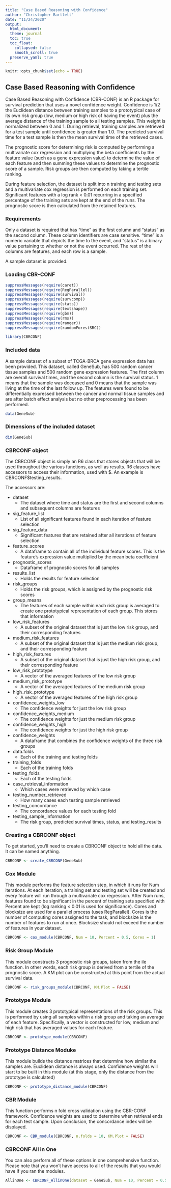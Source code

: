 ```yaml
---
title: "Case Based Reasoning with Confidence"
author: "Christopher Bartlett"
date: "11/24/2020"
output: 
  html_document:
  theme: journal
  toc: true
  toc_float:
    collapsed: false
    smooth_scroll: true
  preserve_yaml: true
---
```


```r
knitr::opts_chunk$set(echo = TRUE)
```

## Case Based Reasoning with Confidence

Case Based Reasoning with Confidence (CBR-CONF) is an R package for survival prediction that uses a novel confidence weight. Confidence is 1/2 the Euclidean distance between training samples to a prototypical case of its own risk group (low, medium or high risk of having the event) plus the average distance of the training sample to all testing samples. This weight is normalized between 0 and 1. During retrieval, training samples are retrieved for a test sample until confidence is greater than 1.0. The predicted survival time for a test sample is then the mean survival time of the retrieved cases. 

The prognostic score for determining risk is computed by performing a multivariate cox regression and multiplying the beta coefficients by the feature value (such as a gene expression value) to determine the value of each feature and then summing these values to determine the prognostic score of a sample. Risk groups are then computed by taking a tertile ranking. 

During feature selection, the dataset is split into n training and testing sets and a multivariate cox regression is performed on each training set. Significant features with a log rank < 0.01 recurring in a specified percentage of the training sets are kept at the end of the runs. The prognostic score is then calculated from the retained features. 

### Requirements
Only a dataset is required that has "time" as the first column and "status" as the second column. These column identifiers are case sensitive. "time" is a numeric variable that depicts the time to the event, and "status" is a binary value pertaining to whether or not the event occurred. The rest of the columns are features, and each row is a sample. 

A sample dataset is provided.

### Loading CBR-CONF
```r
suppressMessages(require(caret))
suppressMessages(require(RegParallel))
suppressMessages(require(survival))
suppressMessages(require(survcomp))
suppressMessages(require(stats))
suppressMessages(require(textshape))
suppressMessages(require(gbm))
suppressMessages(require(rms))
suppressMessages(require(ranger))
suppressMessages(require(randomForestSRC))
```

```r
library(CBRCONF)
```

### Included data
A sample dataset of a subset of TCGA-BRCA gene expression data has been provided. This dataset, called GeneSub, has 500 random cancer tissue samples and 500 random gene expression features. The first column are overall survival times, and the second column is the survival status. 1 means that the sample was deceased and 0 means that the sample was living at the time of the last follow up. The features were found to be differentially expressed between the cancer and normal tissue samples and are after batch effect analysis but no other preprocessing has been performed. 

```r
data(GeneSub)
```

### Dimensions of the included dataset
```r
dim(GeneSub)
```
### CBRCONF object
The CBRCONF object is simply an R6 class that stores objects that will be used throughout the various functions, as well as results. R6 classes have accessors to access their information, used with \$. An example is CBRCONF\$testing_results.

The accessors are:

* dataset
  + The dataset where time and status are the first and second columns and subsequent columns are features
* sig_feature_list
  + List of all significant features found in each iteration of feature selection
* sig_feature_data
  + Significant features that are retained after all iterations of feature selection
* feature_scores
  + A dataframe to contain all of the individual feature scores. This is the feature's expression value multiplied by the mean beta coefficient
* prognostic_scores
  + Dataframe of prognostic scores for all samples
* results_list
  + Holds the results for feature selection
* risk_groups
  + Holds the risk groups, which is assigned by the prognostic risk scores
* group_means
  + The features of each sample within each risk group is averaged to create one prototypical representation of each group. This stores that information
* low_risk_features
  + A subset of the original dataset that is just the low risk group, and their corresponding features
* medium_risk_features
  + A subset of the original dataset that is just the medium risk group, and their corresponding feature
* high_risk_features
  + A subset of the original dataset that is just the high risk group, and their corresponding feature
* low_risk_prototype
  + A vector of the averaged features of the low risk group
* medium_risk_prototype
  + A vector of the averaged features of the medium risk group
* high_risk_prototype
  + A vector of the averaged features of the high risk group
* confidence_weights_low
  + The confidence weights for just the low risk group
* confidence_weights_medium
  + The confidence weights for just the medium risk group
* confidence_weights_high
  + The confidence weights for just the high risk group
* confidence_weights
  + A dataframe that combines the confidence weights of the three risk groups
* data.folds
  + Each of the training and testing folds
* training_folds
  + Each of the training folds
* testing_folds
  + Each of the testing folds
* case_retrieval_information
  + Which cases were retrieved by which case
* testing_number_retrieved
  + How many cases each testing sample retrieved
* testing_concordance
  + The concordance values for each testing fold
* testing_sample_information
  + The risk group, predicted survival times, status, and testing_results




### Creating a CBRCONF object
To get started, you'll need to create a CBRCONF object to hold all the data. It can be named anything. 


```r
CBRCONF <- create_CBRCONF(GeneSub)
```

### Cox Module
This module performs the feature selection step, in which it runs for Num iterations. At each iteration, a training set
and testing set will be created and every feature will run through a multivariate cox regression. After Num runs, features found to be significant in the percent of training sets specified with Percent are kept (log ranking < 0.01 is used for significance). Cores and blocksize are used for a parallel process (uses RegParallel). Cores is the number of computing cores assigned to the task, and blocksize is the number of features to run at once. Blocksize should not exceed the number of features in your dataset. 

```r
CBRCONF <- cox_module(CBRCONF, Num = 10, Percent = 0.5, Cores = 1)
```


### Risk Group Module
This module constructs 3 prognostic risk groups, taken from the ile function. In other words, each risk group is derived from a tertile of the prognostic score. A KM plot can be constructed at this point from the actual survival data.

```r
CBRCONF <- risk_groups_module(CBRCONF, KM.Plot = FALSE)
```

### Prototype Module
This module creates 3 prototypical representations of the risk groups. This is performed by using all samples within a risk
group and taking an average of each feature. Specifically, a vector is constructed for low, medium and high risk that has
averaged values for each feature.

```r
CBRCONF <- prototype_module(CBRCONF)
```

### Prototype Distance Moduke
This module builds the distance matrices that determine how similar the samples are. Euclidean distance is always used.
Confidence weights will start to be built in this module (at this stage, only the distance from the prototype is calculated)

```r
CBRCONF <- prototype_distance_module(CBRCONF)
```

### CBR Module
This function performs n fold cross validation using the CBR-CONF framework. Confidence weights are used to determine
when retrieval ends for each test sample. Upon conclusion, the concordance index will be displayed.

```r
CBRCONF <- CBR_module(CBRCONF, n.folds = 10, KM.Plot = FALSE)
```
### CBRCONF All in One
You can also perform all of these options in one comprehensive function. Please note that you won't have access to all of the results that you would have if you ran the modules. 

```r
AllinOne <- CBRCONF_AllinOne(dataset = GeneSub, Num = 10, Percent = 0.5, Cores = 1, blocksize = 200, n.folds = 10, KM.Plot = FALSE)
```


